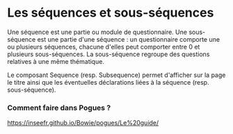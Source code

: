 # Les séquences et sous-séquences

Une séquence est une partie ou module de questionnaire.
Une sous-séquence est une partie d'une séquence : un questionnaire comporte une ou plusieurs séquences, chacune d'elles peut comporter entre 0 et plusieurs sous-séquences.
La sous-séquence regroupe des questions relatives à une même thématique.

Le composant Sequence (resp. Subsequence) permet d'afficher sur la page le titre ainsi que les éventuelles déclarations liées à la séquence (resp. sous-séquence).

### Comment faire dans Pogues ?

https://inseefr.github.io/Bowie/pogues/Le%20guide/
